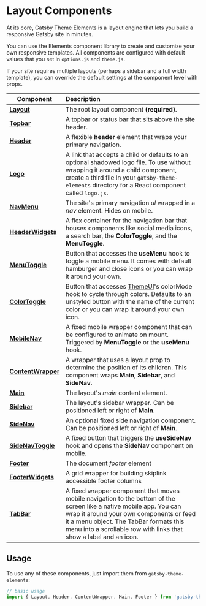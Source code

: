 
# Layout Components

At its core, Gatsby Theme Elements is a layout engine that lets you build a responsive Gatsby site in minutes.

You can use the Elements component library to create and customize your own responsive templates. All components are configured with default values that you set in `options.js` and `theme.js`.

If your site requires multiple layouts (perhaps a sidebar and a full width template), you can override the default settings at the component level with props.

| Component                                         | Description                                                                                                                                                                                                                                                                    |
| ------------------------------------------------- | :----------------------------------------------------------------------------------------------------------------------------------------------------------------------------------------------------------------------------------------------------------------------------- |
| [**Layout**](/components/layout)                  | The root layout component **(required)**.                                                                                                                                                                                                                                      |
| [**Topbar**](/components/topbar)                  | A topbar or status bar that sits above the site header.                                                                                                                                                                                                                        |
| [**Header**](/components/header)                  | A flexible **header** element that wraps your primary navigation.                                                                                                                                                                                                              |
| [**Logo**](/components/logo)                      | A link that accepts a child or defaults to an optional shadowed logo file. To use <Logo /> without wrapping it around a child component, create a third file in your `gatsby-theme-elements` directory for a React component called `logo.js`.                                 |
| [**NavMenu**](/components/nav-menu)               | The site's primary navigation _ul_ wrapped in a _nav_ element. Hides on mobile.                                                                                                                                                                                                |
| [**HeaderWidgets**](/components/header-widgets)   | A flex container for the navigation bar that houses components like social media icons, a search bar, the **ColorToggle**, and the **MenuToggle**.                                                                                                                             |
| [**MenuToggle**](/components/menu-toggle)         | Button that accesses the **useMenu** hook to toggle a mobile menu. It comes with default hamburger and close icons or you can wrap it around your own.                                                                                                                         |
| [**ColorToggle** ](/components/color-toggle)      | Button that accesses [ThemeUI](https://theme-ui.com/)'s colorMode hook to cycle through colors. Defaults to an unstyled button with the name of the current color or you can wrap it around your own icon.                                                                     |
| [**MobileNav**](/components/mobile-nav)           | A fixed mobile wrapper component that can be configured to animate on mount. Triggered by **MenuToggle** or the **useMenu** hook.                                                                                                                                              |
| [**ContentWrapper**](/components/content-wrapper) | A wrapper that uses a layout prop to determine the position of its children. This component wraps **Main**, **Sidebar**, and **SideNav**.                                                                                                                                      |
| [**Main**](/components/main)                      | The layout's _main_ content element.                                                                                                                                                                                                                                           |
| [**Sidebar**](/components/sidebar)                | The layout's sidebar wrapper. Can be positioned left or right of **Main**.                                                                                                                                                                                                     |
| [**SideNav**](/components/side-nav)               | An optional fixed side navigation component. Can be positioned left or right of **Main**.                                                                                                                                                                                      |
| [**SideNavToggle**](/components/side-nav-toggle)  | A fixed button that triggers the **useSideNav** hook and opens the **SideNav** component on mobile.                                                                                                                                                                            |
| [**Footer**](/components/footer)                  | The document _footer_ element                                                                                                                                                                                                                                                  |
| [**FooterWidgets**](/components/footer-widgets)   | A grid wrapper for building skiplink accessible footer columns                                                                                                                                                                                                                 |
| [**TabBar**](/components/tab-bar)                 | A fixed wrapper component that moves mobile navigation to the bottom of the screen like a native mobile app. You can wrap it around your own components or feed it a menu object. The TabBar formats this menu into a scrollable row with links that show a label and an icon. |

## Usage

To use any of these components, just import them from `gatsby-theme-elements`:

```jsx
// basic usage
import { Layout, Header, ContentWrapper, Main, Footer } from 'gatsby-theme-elements`

```

<PageLink path="/components/layout" label="Layout" />
